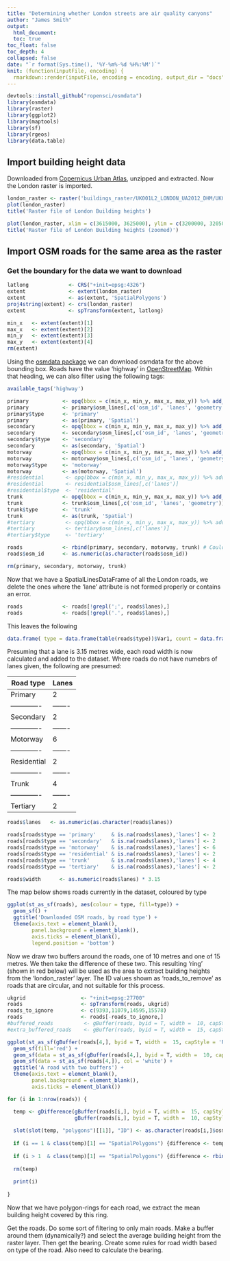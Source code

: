 ```yaml
---
title: "Determining whether London streets are air quality canyons"
author: "James Smith"
output:
  html_document:
  toc: true
toc_float: false
toc_depth: 4
collapsed: false
date: "`r format(Sys.time(), '%Y-%m%-%d %H%:%M')`"
knit: (function(inputFile, encoding) {
  rmarkdown::render(inputFile, encoding = encoding, output_dir = "docs", output_file ="index.html") })
---
```


```r
devtools::install_github("ropensci/osmdata")
library(osmdata)
library(raster)
library(ggplot2)
library(maptools)
library(sf)
library(rgeos)
library(data.table)
```


## Import building height data
Downloaded from [Copernicus Urban Atlas](https://land.copernicus.eu/local/urban-atlas/building-height-2012?tab=mapview), unzipped and extracted. Now the London raster is imported.

```r

london_raster <- raster('buildings_raster/UK001L2_LONDON_UA2012_DHM/UK001L2_LONdON_UA2012_DHM.tif')
plot(london_raster)
title('Raster file of London Building heights')

plot(london_raster, xlim = c(3615000, 3625000), ylim = c(3200000, 3205000))
title('Raster file of London Building heights (zoomed)')

```

## Import OSM roads for the same area as the raster

### Get the boundary for the data we want to download
```r

latlong             <- CRS("+init=epsg:4326")
extent              <- extent(london_raster)
extent              <- as(extent, 'SpatialPolygons')
proj4string(extent) <- crs(london_raster)
extent              <- spTransform(extent, latlong)

min_x   <- extent(extent)[1]
max_x   <- extent(extent)[2]
min_y   <- extent(extent)[3]
max_y   <- extent(extent)[4]
rm(extent)
```

Using the [osmdata package](https://cran.r-project.org/web/packages/osmdata/osmdata.pdf) we can download osmdata for the above bounding box. Roads have the value 'highway' in [OpenStreetMap](https://en.wikipedia.org/wiki/OpenStreetMap). Within that heading, we can also filter using the following tags:

```r
available_tags('highway')
```

```r
primary           <- opq(bbox = c(min_x, min_y, max_x, max_y)) %>% add_osm_feature(key = 'highway', value='primary') %>% osmdata_sf()
primary           <- primary$osm_lines[,c('osm_id', 'lanes', 'geometry')]
primary$type      <- 'primary'
primary           <- as(primary, 'Spatial')
secondary         <- opq(bbox = c(min_x, min_y, max_x, max_y)) %>% add_osm_feature(key = 'highway', value='secondary') %>% osmdata_sf()
secondary         <- secondary$osm_lines[,c('osm_id', 'lanes', 'geometry')]
secondary$type    <- 'secondary'
secondary         <- as(secondary, 'Spatial')
motorway          <- opq(bbox = c(min_x, min_y, max_x, max_y)) %>% add_osm_feature(key = 'highway', value='motorway') %>% osmdata_sf()
motorway          <- motorway$osm_lines[,c('osm_id', 'lanes', 'geometry')]
motorway$type     <- 'motorway'
motorway          <- as(motorway, 'Spatial')
#residential       <- opq(bbox = c(min_x, min_y, max_x, max_y)) %>% add_osm_feature(key = 'highway', value='residential') %>% osmdata_sp()
#residential       <- residential$osm_lines[,c('lanes')]
#residential$type  <- 'residential'
trunk             <- opq(bbox = c(min_x, min_y, max_x, max_y)) %>% add_osm_feature(key = 'highway', value='trunk') %>% osmdata_sf()
trunk             <- trunk$osm_lines[,c('osm_id', 'lanes', 'geometry')]
trunk$type        <- 'trunk'
trunk             <- as(trunk, 'Spatial')
#tertiary          <- opq(bbox = c(min_x, min_y, max_x, max_y)) %>% add_osm_feature(key = 'highway', value='tertiary') %>% osmdata_sp()
#tertiary          <- tertiary$osm_lines[,c('lanes')]
#tertiary$type     <- 'tertiary'

roads             <- rbind(primary, secondary, motorway, trunk) # Could add residential and tertiary here
roads$osm_id      <- as.numeric(as.character(roads$osm_id))

rm(primary, secondary, motorway, trunk)
```

Now that we have a SpatialLinesDataFrame of all the London roads, we delete the ones where the 'lane' attribute is not formed properly or contains an error.

```r
roads             <- roads[!grepl(';', roads$lanes),]
roads             <- roads[!grepl('.', roads$lanes),]

```

This leaves the following

```r
data.frame( type = data.frame(table(roads$type))$Var1, count = data.frame(table(roads$type))$Freq)

```

Presuming that a lane is 3.15 metres wide, each road width is now calculated and added to the dataset. Where roads do not have numebrs of lanes given, the following are presumed:

| Road type   | Lanes |
|-------------|-------|
| Primary     |   2   |
|-------------|-------|
| Secondary   |   2   |
|-------------|-------|
| Motorway    |   6   |
|-------------|-------|
| Residential |   2   |
|-------------|-------|
| Trunk       |   4   |
|-------------|-------|
| Tertiary    |   2   |


```r

roads$lanes   <- as.numeric(as.character(roads$lanes))

roads[roads$type == 'primary'     & is.na(roads$lanes),'lanes'] <- 2
roads[roads$type == 'secondary'   & is.na(roads$lanes),'lanes'] <- 2
roads[roads$type == 'motorway'    & is.na(roads$lanes),'lanes'] <- 6
roads[roads$type == 'residential' & is.na(roads$lanes),'lanes'] <- 2
roads[roads$type == 'trunk'       & is.na(roads$lanes),'lanes'] <- 4
roads[roads$type == 'tertiary'    & is.na(roads$lanes),'lanes'] <- 2

roads$width      <- as.numeric(roads$lanes) * 3.15

```

The map below shows roads currently in the dataset, coloured by type

```r
ggplot(st_as_sf(roads), aes(colour = type, fill=type)) + 
  geom_sf() +
  ggtitle('Downloaded OSM roads, by road type') +
  theme(axis.text = element_blank(),
        panel.background = element_blank(),
        axis.ticks = element_blank(),
        legend.position = 'bottom')
```

Now we draw two buffers around the roads, one of 10 metres and one of 15 metres. We then take the difference of these two. This resulting 'ring' (shown in red below) will be used as the area to extract building heights from the 'london_raster' layer. The ID values shown as 'roads_to_remove' as roads that are circular, and not suitable for this process.

```r
ukgrid                  <- "+init=epsg:27700"
roads                   <- spTransform(roads, ukgrid)
roads_to_ignore         <- c(9393,11079,14595,15578)
roads                   <- roads[-roads_to_ignore,]
#buffered_roads          <- gBuffer(roads, byid = T, width =  10, capStyle = 'ROUND')
#extra_buffered_roads    <- gBuffer(roads, byid = T, width =  15, capStyle = 'ROUND')

ggplot(st_as_sf(gBuffer(roads[4,], byid = T, width =  15, capStyle = 'ROUND'))) +
  geom_sf(fill='red') +
  geom_sf(data = st_as_sf(gBuffer(roads[4,], byid = T, width =  10, capStyle = 'ROUND')), fill='blue') +
  geom_sf(data = st_as_sf(roads[4,]), col = 'white') +
  ggtitle('A road with two buffers') +
  theme(axis.text = element_blank(),
        panel.background = element_blank(),
        axis.ticks = element_blank())
```

```r

for (i in 1:nrow(roads)) {

  temp <- gDifference(gBuffer(roads[i,], byid = T, width =  15, capStyle = 'ROUND'), 
                      gBuffer(roads[i,], byid = T, width =  10, capStyle = 'ROUND'))
  
  slot(slot(temp, "polygons")[[1]], "ID") <- as.character(roads[i,]$osm_id)
  
  if (i == 1 & class(temp)[1] == "SpatialPolygons") {difference <- temp}
  
  if (i > 1  & class(temp)[1] == "SpatialPolygons") {difference <- rbind(difference, temp)}
  
  rm(temp)
  
  print(i)
  
}

```


Now that we have polygon-rings for each road, we extract the mean building height covered by this ring. 


Get the roads. Do some sort of filtering to only main roads. Make a buffer around them (dynamically?) and select the average building height from the raster layer. Then get the bearing. Create some rules for road width based on type of the road. Also need to calculate the bearing.